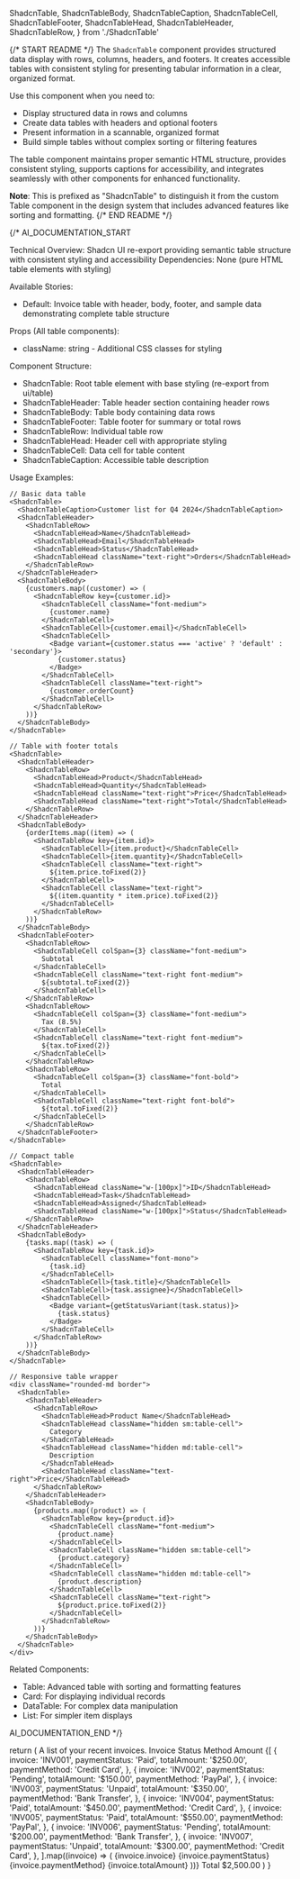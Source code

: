   ShadcnTable,
  ShadcnTableBody,
  ShadcnTableCaption,
  ShadcnTableCell,
  ShadcnTableFooter,
  ShadcnTableHead,
  ShadcnTableHeader,
  ShadcnTableRow,
} from './ShadcnTable'

{/* START README */}
The `ShadcnTable` component provides structured data display with rows, columns, headers, and footers. It creates accessible tables with consistent styling for presenting tabular information in a clear, organized format.

Use this component when you need to:

- Display structured data in rows and columns
- Create data tables with headers and optional footers
- Present information in a scannable, organized format
- Build simple tables without complex sorting or filtering features

The table component maintains proper semantic HTML structure, provides consistent styling, supports captions for accessibility, and integrates seamlessly with other components for enhanced functionality.

**Note**: This is prefixed as "ShadcnTable" to distinguish it from the custom Table component in the design system that includes advanced features like sorting and formatting.
{/* END README */}

{/\*
AI_DOCUMENTATION_START

Technical Overview: Shadcn UI re-export providing semantic table structure with consistent styling and accessibility
Dependencies: None (pure HTML table elements with styling)

Available Stories:

- Default: Invoice table with header, body, footer, and sample data demonstrating complete table structure

Props (All table components):

- className: string - Additional CSS classes for styling

Component Structure:

- ShadcnTable: Root table element with base styling (re-export from ui/table)
- ShadcnTableHeader: Table header section containing header rows
- ShadcnTableBody: Table body containing data rows
- ShadcnTableFooter: Table footer for summary or total rows
- ShadcnTableRow: Individual table row
- ShadcnTableHead: Header cell with appropriate styling
- ShadcnTableCell: Data cell for table content
- ShadcnTableCaption: Accessible table description

Usage Examples:

```tsx
// Basic data table
<ShadcnTable>
  <ShadcnTableCaption>Customer list for Q4 2024</ShadcnTableCaption>
  <ShadcnTableHeader>
    <ShadcnTableRow>
      <ShadcnTableHead>Name</ShadcnTableHead>
      <ShadcnTableHead>Email</ShadcnTableHead>
      <ShadcnTableHead>Status</ShadcnTableHead>
      <ShadcnTableHead className="text-right">Orders</ShadcnTableHead>
    </ShadcnTableRow>
  </ShadcnTableHeader>
  <ShadcnTableBody>
    {customers.map((customer) => (
      <ShadcnTableRow key={customer.id}>
        <ShadcnTableCell className="font-medium">
          {customer.name}
        </ShadcnTableCell>
        <ShadcnTableCell>{customer.email}</ShadcnTableCell>
        <ShadcnTableCell>
          <Badge variant={customer.status === 'active' ? 'default' : 'secondary'}>
            {customer.status}
          </Badge>
        </ShadcnTableCell>
        <ShadcnTableCell className="text-right">
          {customer.orderCount}
        </ShadcnTableCell>
      </ShadcnTableRow>
    ))}
  </ShadcnTableBody>
</ShadcnTable>

// Table with footer totals
<ShadcnTable>
  <ShadcnTableHeader>
    <ShadcnTableRow>
      <ShadcnTableHead>Product</ShadcnTableHead>
      <ShadcnTableHead>Quantity</ShadcnTableHead>
      <ShadcnTableHead className="text-right">Price</ShadcnTableHead>
      <ShadcnTableHead className="text-right">Total</ShadcnTableHead>
    </ShadcnTableRow>
  </ShadcnTableHeader>
  <ShadcnTableBody>
    {orderItems.map((item) => (
      <ShadcnTableRow key={item.id}>
        <ShadcnTableCell>{item.product}</ShadcnTableCell>
        <ShadcnTableCell>{item.quantity}</ShadcnTableCell>
        <ShadcnTableCell className="text-right">
          ${item.price.toFixed(2)}
        </ShadcnTableCell>
        <ShadcnTableCell className="text-right">
          ${(item.quantity * item.price).toFixed(2)}
        </ShadcnTableCell>
      </ShadcnTableRow>
    ))}
  </ShadcnTableBody>
  <ShadcnTableFooter>
    <ShadcnTableRow>
      <ShadcnTableCell colSpan={3} className="font-medium">
        Subtotal
      </ShadcnTableCell>
      <ShadcnTableCell className="text-right font-medium">
        ${subtotal.toFixed(2)}
      </ShadcnTableCell>
    </ShadcnTableRow>
    <ShadcnTableRow>
      <ShadcnTableCell colSpan={3} className="font-medium">
        Tax (8.5%)
      </ShadcnTableCell>
      <ShadcnTableCell className="text-right font-medium">
        ${tax.toFixed(2)}
      </ShadcnTableCell>
    </ShadcnTableRow>
    <ShadcnTableRow>
      <ShadcnTableCell colSpan={3} className="font-bold">
        Total
      </ShadcnTableCell>
      <ShadcnTableCell className="text-right font-bold">
        ${total.toFixed(2)}
      </ShadcnTableCell>
    </ShadcnTableRow>
  </ShadcnTableFooter>
</ShadcnTable>

// Compact table
<ShadcnTable>
  <ShadcnTableHeader>
    <ShadcnTableRow>
      <ShadcnTableHead className="w-[100px]">ID</ShadcnTableHead>
      <ShadcnTableHead>Task</ShadcnTableHead>
      <ShadcnTableHead>Assigned</ShadcnTableHead>
      <ShadcnTableHead className="w-[100px]">Status</ShadcnTableHead>
    </ShadcnTableRow>
  </ShadcnTableHeader>
  <ShadcnTableBody>
    {tasks.map((task) => (
      <ShadcnTableRow key={task.id}>
        <ShadcnTableCell className="font-mono">
          {task.id}
        </ShadcnTableCell>
        <ShadcnTableCell>{task.title}</ShadcnTableCell>
        <ShadcnTableCell>{task.assignee}</ShadcnTableCell>
        <ShadcnTableCell>
          <Badge variant={getStatusVariant(task.status)}>
            {task.status}
          </Badge>
        </ShadcnTableCell>
      </ShadcnTableRow>
    ))}
  </ShadcnTableBody>
</ShadcnTable>

// Responsive table wrapper
<div className="rounded-md border">
  <ShadcnTable>
    <ShadcnTableHeader>
      <ShadcnTableRow>
        <ShadcnTableHead>Product Name</ShadcnTableHead>
        <ShadcnTableHead className="hidden sm:table-cell">
          Category
        </ShadcnTableHead>
        <ShadcnTableHead className="hidden md:table-cell">
          Description
        </ShadcnTableHead>
        <ShadcnTableHead className="text-right">Price</ShadcnTableHead>
      </ShadcnTableRow>
    </ShadcnTableHeader>
    <ShadcnTableBody>
      {products.map((product) => (
        <ShadcnTableRow key={product.id}>
          <ShadcnTableCell className="font-medium">
            {product.name}
          </ShadcnTableCell>
          <ShadcnTableCell className="hidden sm:table-cell">
            {product.category}
          </ShadcnTableCell>
          <ShadcnTableCell className="hidden md:table-cell">
            {product.description}
          </ShadcnTableCell>
          <ShadcnTableCell className="text-right">
            ${product.price.toFixed(2)}
          </ShadcnTableCell>
        </ShadcnTableRow>
      ))}
    </ShadcnTableBody>
  </ShadcnTable>
</div>
```

Related Components:

- Table: Advanced table with sorting and formatting features
- Card: For displaying individual records
- DataTable: For complex data manipulation
- List: For simpler item displays

AI_DOCUMENTATION_END
\*/}

  return (
    <ShadcnTable>
      <ShadcnTableCaption>A list of your recent invoices.</ShadcnTableCaption>
      <ShadcnTableHeader>
        <ShadcnTableRow>
          <ShadcnTableHead className="w-[100px]">Invoice</ShadcnTableHead>
          <ShadcnTableHead>Status</ShadcnTableHead>
          <ShadcnTableHead>Method</ShadcnTableHead>
          <ShadcnTableHead className="text-right">Amount</ShadcnTableHead>
        </ShadcnTableRow>
      </ShadcnTableHeader>
      <ShadcnTableBody>
        {[
          {
            invoice: 'INV001',
            paymentStatus: 'Paid',
            totalAmount: '$250.00',
            paymentMethod: 'Credit Card',
          },
          {
            invoice: 'INV002',
            paymentStatus: 'Pending',
            totalAmount: '$150.00',
            paymentMethod: 'PayPal',
          },
          {
            invoice: 'INV003',
            paymentStatus: 'Unpaid',
            totalAmount: '$350.00',
            paymentMethod: 'Bank Transfer',
          },
          {
            invoice: 'INV004',
            paymentStatus: 'Paid',
            totalAmount: '$450.00',
            paymentMethod: 'Credit Card',
          },
          {
            invoice: 'INV005',
            paymentStatus: 'Paid',
            totalAmount: '$550.00',
            paymentMethod: 'PayPal',
          },
          {
            invoice: 'INV006',
            paymentStatus: 'Pending',
            totalAmount: '$200.00',
            paymentMethod: 'Bank Transfer',
          },
          {
            invoice: 'INV007',
            paymentStatus: 'Unpaid',
            totalAmount: '$300.00',
            paymentMethod: 'Credit Card',
          },
        ].map((invoice) => (
          <ShadcnTableRow key={invoice.invoice}>
            <ShadcnTableCell className="font-medium">
              {invoice.invoice}
            </ShadcnTableCell>
            <ShadcnTableCell>{invoice.paymentStatus}</ShadcnTableCell>
            <ShadcnTableCell>{invoice.paymentMethod}</ShadcnTableCell>
            <ShadcnTableCell className="text-right">
              {invoice.totalAmount}
            </ShadcnTableCell>
          </ShadcnTableRow>
        ))}
      </ShadcnTableBody>
      <ShadcnTableFooter>
        <ShadcnTableRow>
          <ShadcnTableCell colSpan={3}>Total</ShadcnTableCell>
          <ShadcnTableCell className="text-right">$2,500.00</ShadcnTableCell>
        </ShadcnTableRow>
      </ShadcnTableFooter>
    </ShadcnTable>
  )
}
